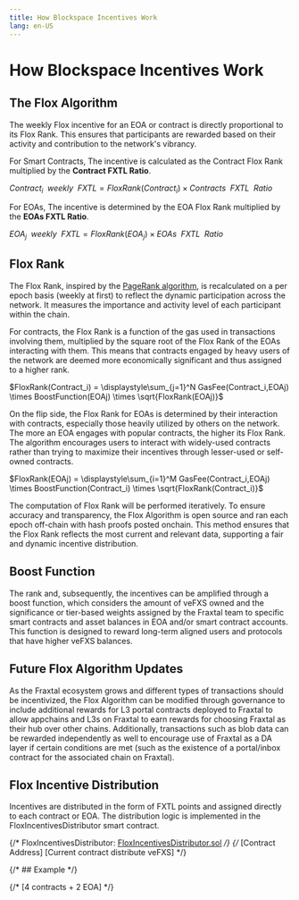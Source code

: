 ```yaml
---
title: How Blockspace Incentives Work
lang: en-US
---
```


# How Blockspace Incentives Work

## The Flox Algorithm

The weekly Flox incentive for an EOA or contract is directly proportional to its Flox Rank. This ensures that participants are rewarded based on their activity and contribution to the network's vibrancy.

For Smart Contracts, The incentive is calculated as the Contract Flox Rank multiplied by the **Contract FXTL Ratio**.

$Contract_i \enspace weekly \enspace FXTL =FloxRank(Contract_i) \times Contracts \enspace FXTL \enspace Ratio$

For EOAs, The incentive is determined by the EOA Flox Rank multiplied by the **EOAs FXTL Ratio**.

$EOA_j \enspace weekly \enspace FXTL =FloxRank(EOA_j) \times EOAs \enspace FXTL \enspace Ratio$

## Flox Rank

The Flox Rank, inspired by the [PageRank algorithm](https://en.wikipedia.org/wiki/PageRank), is recalculated on a per epoch basis (weekly at first) to reflect the dynamic participation across the network. It measures the importance and activity level of each participant within the chain.

For contracts, the Flox Rank is a function of the gas used in transactions involving them, multiplied by the square root of the Flox Rank of the EOAs interacting with them. This means that contracts engaged by heavy users of the network are deemed more economically significant and thus assigned to a higher rank.

$FloxRank(Contract_i) = \displaystyle\sum_{j=1}^N GasFee(Contract_i,EOAj) \times BoostFunction(EOAj) \times \sqrt{FloxRank(EOAj)}$

On the flip side, the Flox Rank for EOAs is determined by their interaction with contracts, especially those heavily utilized by others on the network. The more an EOA engages with popular contracts, the higher its Flox Rank. The algorithm encourages users to interact with widely-used contracts rather than trying to maximize their incentives through lesser-used or self-owned contracts.

$FloxRank(EOAj) = \displaystyle\sum_{i=1}^M GasFee(Contract_i,EOAj) \times BoostFunction(Contract_i) \times \sqrt{FloxRank(Contract_i)}$

The computation of Flox Rank will be performed iteratively. To ensure accuracy and transparency, the Flox Algorithm is open source and ran each epoch off-chain with hash proofs posted onchain. This method ensures that the Flox Rank reflects the most current and relevant data, supporting a fair and dynamic incentive distribution.

## Boost Function

The rank and, subsequently, the incentives can be amplified through a boost function, which considers the amount of veFXS owned and the significance or tier-based weights assigned by the Fraxtal team to specific smart contracts and asset balances in EOA and/or smart contract accounts. This function is designed to reward long-term aligned users and protocols that have higher veFXS balances.

## Future Flox Algorithm Updates

As the Fraxtal ecosystem grows and different types of transactions should be incentivized, the Flox Algorithm can be modified through governance to include additional rewards for L3 portal contracts deployed to Fraxtal to allow appchains and L3s on Fraxtal to earn rewards for choosing Fraxtal as their hub over other chains. Additionally, transactions such as blob data can be rewarded independently as well to encourage use of Fraxtal as a DA layer if certain conditions are met (such as the existence of a portal/inbox contract for the associated chain on Fraxtal).

## Flox Incentive Distribution

Incentives are distributed in the form of FXTL points and assigned directly to each contract or EOA. The distribution logic is implemented in the FloxIncentivesDistributor smart contract.

{/* FloxIncentivesDistributor: [FloxIncentivesDistributor.sol](https://github.com/FraxFinance/dev-fraxchain-contracts/blob/add-flox-points/src/contracts/flox/FloxIncentivesDistributor.sol) */}
{/* [Contract Address] [Current contract distribute veFXS] */}

{/* ## Example */}

{/* [4 contracts + 2 EOA] */}
